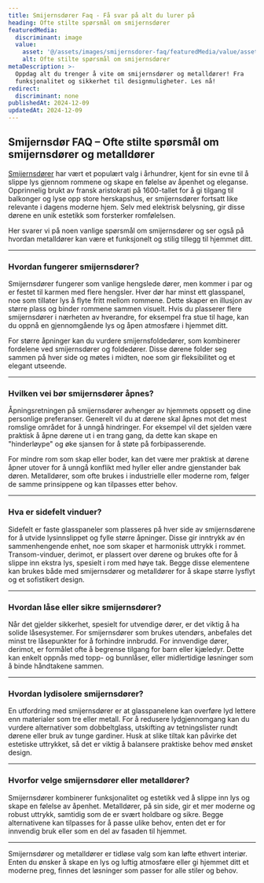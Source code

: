 ```yaml
---
title: Smijernsdører Faq - Få svar på alt du lurer på
heading: Ofte stilte spørsmål om smijernsdører
featuredMedia:
  discriminant: image
  value:
    asset: '@/assets/images/smijernsdorer-faq/featuredMedia/value/asset.JPG'
    alt: Ofte stilte spørsmål om smijernsdører
metaDescription: >-
  Oppdag alt du trenger å vite om smijernsdører og metalldører! Fra
  funksjonalitet og sikkerhet til designmuligheter. Les nå!
redirect:
  discriminant: none
publishedAt: 2024-12-09
updatedAt: 2024-12-09
---
```

## Smijernsdør FAQ – Ofte stilte spørsmål om smijernsdører og metalldører

[Smijernsdører](https://www.glass.no/smijernsdor) har vært et populært valg i århundrer, kjent for sin evne til å slippe lys gjennom rommene og skape en følelse av åpenhet og eleganse. Opprinnelig brukt av fransk aristokrati på 1600-tallet for å gi tilgang til balkonger og lyse opp store herskapshus, er smijernsdører fortsatt like relevante i dagens moderne hjem. Selv med elektrisk belysning, gir disse dørene en unik estetikk som forsterker romfølelsen.

Her svarer vi på noen vanlige spørsmål om smijernsdører og ser også på hvordan metalldører kan være et funksjonelt og stilig tillegg til hjemmet ditt.

---

### Hvordan fungerer smijernsdører?

Smijernsdører fungerer som vanlige hengslede dører, men kommer i par og er festet til karmen med flere hengsler. Hver dør har minst ett glasspanel, noe som tillater lys å flyte fritt mellom rommene. Dette skaper en illusjon av større plass og binder rommene sammen visuelt. Hvis du plasserer flere smijernsdører i nærheten av hverandre, for eksempel fra stue til hage, kan du oppnå en gjennomgående lys og åpen atmosfære i hjemmet ditt.

For større åpninger kan du vurdere smijernsfoldedører, som kombinerer fordelene ved smijernsdører og foldedører. Disse dørene folder seg sammen på hver side og møtes i midten, noe som gir fleksibilitet og et elegant utseende.

---

### Hvilken vei bør smijernsdører åpnes?

Åpningsretningen på smijernsdører avhenger av hjemmets oppsett og dine personlige preferanser. Generelt vil du at dørene skal åpnes mot det mest romslige området for å unngå hindringer. For eksempel vil det sjelden være praktisk å åpne dørene ut i en trang gang, da dette kan skape en "hinderløype" og øke sjansen for å støte på forbipasserende.

For mindre rom som skap eller boder, kan det være mer praktisk at dørene åpner utover for å unngå konflikt med hyller eller andre gjenstander bak døren. Metalldører, som ofte brukes i industrielle eller moderne rom, følger de samme prinsippene og kan tilpasses etter behov.

---

### Hva er sidefelt vinduer?

Sidefelt er faste glasspaneler som plasseres på hver side av smijernsdørene for å utvide lysinnslippet og fylle større åpninger. Disse gir inntrykk av én sammenhengende enhet, noe som skaper et harmonisk uttrykk i rommet. Transom-vinduer, derimot, er plassert over dørene og brukes ofte for å slippe inn ekstra lys, spesielt i rom med høye tak. Begge disse elementene kan brukes både med smijernsdører og metalldører for å skape større lysflyt og et sofistikert design.

---

### Hvordan låse eller sikre smijernsdører?

Når det gjelder sikkerhet, spesielt for utvendige dører, er det viktig å ha solide låsesystemer. For smijernsdører som brukes utendørs, anbefales det minst tre låsepunkter for å forhindre innbrudd. For innvendige dører, derimot, er formålet ofte å begrense tilgang for barn eller kjæledyr. Dette kan enkelt oppnås med topp- og bunnlåser, eller midlertidige løsninger som å binde håndtakene sammen.

---

### Hvordan lydisolere smijernsdører?

En utfordring med smijernsdører er at glasspanelene kan overføre lyd lettere enn materialer som tre eller metall. For å redusere lydgjennomgang kan du vurdere alternativer som dobbeltglass, utskifting av tetningslister rundt dørene eller bruk av tunge gardiner. Husk at slike tiltak kan påvirke det estetiske uttrykket, så det er viktig å balansere praktiske behov med ønsket design.

---

### Hvorfor velge smijernsdører eller metalldører?

Smijernsdører kombinerer funksjonalitet og estetikk ved å slippe inn lys og skape en følelse av åpenhet. Metalldører, på sin side, gir et mer moderne og robust uttrykk, samtidig som de er svært holdbare og sikre. Begge alternativene kan tilpasses for å passe ulike behov, enten det er for innvendig bruk eller som en del av fasaden til hjemmet.

---

Smijernsdører og metalldører er tidløse valg som kan løfte ethvert interiør. Enten du ønsker å skape en lys og luftig atmosfære eller gi hjemmet ditt et moderne preg, finnes det løsninger som passer for alle stiler og behov.
